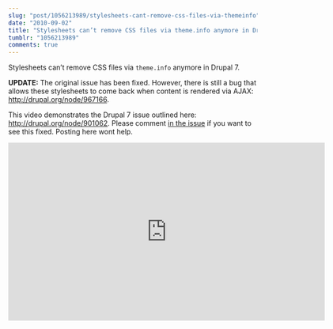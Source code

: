 ```yaml
---
slug: "post/1056213989/stylesheets-cant-remove-css-files-via-themeinfo"
date: "2010-09-02"
title: "Stylesheets can’t remove CSS files via theme.info anymore in Drupal 7"
tumblr: "1056213989"
comments: true
---
```


Stylesheets can’t remove CSS files via `theme.info` anymore in Drupal 7.

**UPDATE:** The original issue has been fixed.  However, there is still a bug that allows these stylesheets to come back when content is rendered via AJAX: http://drupal.org/node/967166.

<p>This video demonstrates the Drupal 7 issue outlined here: <a href="http://drupal.org/node/901062">http://drupal.org/node/901062</a>. Please comment <a href="http://drupal.org/node/901062">in the issue</a> if you want to see this fixed. Posting here wont help.</p>

<iframe src="https://player.vimeo.com/video/14655898" width="640" height="360" frameborder="0" webkitallowfullscreen mozallowfullscreen allowfullscreen></iframe>

